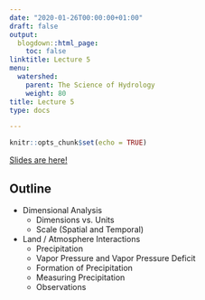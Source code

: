 ```yaml
---
date: "2020-01-26T00:00:00+01:00"
draft: false
output:
  blogdown::html_page:
    toc: false
linktitle: Lecture 5
menu:
  watershed:
    parent: The Science of Hydrology
    weight: 80
title: Lecture 5
type: docs

---
```


```r
knitr::opts_chunk$set(echo = TRUE)
```

[Slides are here!](https://amurraygeo.com/slides/watershed/lecture_5_slides.html)

## Outline

- Dimensional Analysis
  - Dimensions vs. Units
  - Scale (Spatial and Temporal)
- Land / Atmosphere Interactions
  - Precipitation
  - Vapor Pressure and Vapor Pressure Deficit
  - Formation of Precipitation
  - Measuring Precipitation
  - Observations

